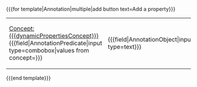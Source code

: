 <nowiki>{{{</nowiki>for template<nowiki>|</nowiki>Annotation<nowiki>|</nowiki>multiple<nowiki>|</nowiki>add button text=Add a property<nowiki>}}}</nowiki>
{|class=formtable
|[[Concept:{{{dynamicPropertiesConcept}}}]]<nowiki>{{{</nowiki>field<nowiki>|</nowiki>AnnotationPredicate<nowiki>|</nowiki>input type=combobox<nowiki>|</nowiki>values from concept={{{dynamicPropertiesConcept}}}<nowiki>}}}</nowiki>
|<nowiki>{{{</nowiki>field<nowiki>|</nowiki>AnnotationObject<nowiki>|</nowiki>input type=text<nowiki>}}}</nowiki>
|}
<nowiki>{{{</nowiki>end template<nowiki>}}}</nowiki>
